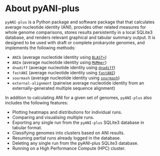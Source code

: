 # About pyANI-plus {#sec-about .unnumbered}

`pyANI-plus` is a Python package and software package that that calculates average nucleotide identity (ANI), provides other related measures for whole genome comparisons, stores results persistently in a local SQLite3 database, and renders relevant graphical and tabular summary output. It is designed to be used with draft or complete prokaryote genomes, and implements the following methods:

- `ANIb` (average nucleotide identity using [`BLAST+`](https://blast.ncbi.nlm.nih.gov/Blast.cgi))
- `ANIm` (average nucleotide identity using [`MUMmer`](https://mummer.sourceforge.net/manual/))
- `dnadiff` (average nucleotide identity using [`dnadiff`](https://mummer.sourceforge.net/manual/))
- `fastANI` (average nucleotide identity using [`fastANI`](https://github.com/ParBLiSS/FastANI))
- `sourmash` (average nucleotide identity using [`sourmash`](https://sourmash.readthedocs.io/en/latest/index.html))
- `external-alignment` (pairwise average nucleotide identity from an externally-generated multiple sequence alignment)

In addition to calculating ANI for a given set of genomes, `pyANI-plus` also includes the following features:

- Plotting heatmaps and distributions for individual runs.
- Comparing and visualising multiple runs.
- Exporting any single run from the `pyANI-plus` SQLite3 database in tabular format.
- Classifying genomes into clusters based on ANI results.
- Resuming partial runs already logged in the database.
- Deleting any single run from the pyANI-plus SQLite3 database.
- Running on a High Performance Compute (HPC) cluster.
